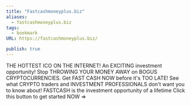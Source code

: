 ```yaml
---
title: "Fastcashmoneyplus.biz"
aliases:
  - fastcashmoneyplus.biz
tags:
  - bookmark
URL: https://fastcashmoneyplus.biz/

publish: true
---
```




THE HOTTEST ICO ON THE INTERNET!
An EXCITING investment opportunity!
Stop THROWING YOUR MONEY AWAY on BOGUS CRYPTOCURRENCIES.
Get FAST CASH NOW before it's TOO LATE!
See what CRYPTO traders and INVESTMENT PROFESSIONALS don't want you to know about!
FASTCASH is the investment opportunity of a lifetime
Click this button to get started NOW =>